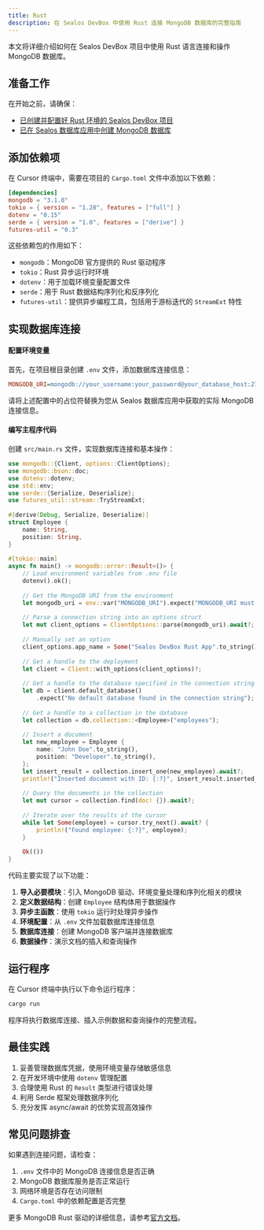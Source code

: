 ```yaml
---
title: Rust
description: 在 Sealos DevBox 中使用 Rust 连接 MongoDB 数据库的完整指南
---
```


本文将详细介绍如何在 Sealos DevBox 项目中使用 Rust 语言连接和操作 MongoDB 数据库。

## 准备工作

在开始之前，请确保：

- [已创建并配置好 Rust 环境的 Sealos DevBox 项目](/docs/guides/fundamentals/create-a-project)
- [已在 Sealos 数据库应用中创建 MongoDB 数据库](./)

## 添加依赖项

在 Cursor 终端中，需要在项目的 `Cargo.toml` 文件中添加以下依赖：

```toml title="Cargo.toml"
[dependencies]
mongodb = "3.1.0"
tokio = { version = "1.28", features = ["full"] }
dotenv = "0.15"
serde = { version = "1.0", features = ["derive"] }
futures-util = "0.3"
```

这些依赖包的作用如下：
- `mongodb`：MongoDB 官方提供的 Rust 驱动程序
- `tokio`：Rust 异步运行时环境
- `dotenv`：用于加载环境变量配置文件
- `serde`：用于 Rust 数据结构序列化和反序列化
- `futures-util`：提供异步编程工具，包括用于游标迭代的 `StreamExt` 特性

## 实现数据库连接

<div className='fd-steps [&_h4]:fd-step'>

#### 配置环境变量

首先，在项目根目录创建 `.env` 文件，添加数据库连接信息：

```ini title=".env"
MONGODB_URI=mongodb://your_username:your_password@your_database_host:27017/your_database_name?authSource=admin
```

请将上述配置中的占位符替换为您从 Sealos 数据库应用中获取的实际 MongoDB 连接信息。

#### 编写主程序代码

创建 `src/main.rs` 文件，实现数据库连接和基本操作：

```rust title="src/main.rs"
use mongodb::{Client, options::ClientOptions};
use mongodb::bson::doc;
use dotenv::dotenv;
use std::env;
use serde::{Serialize, Deserialize};
use futures_util::stream::TryStreamExt;
 
#[derive(Debug, Serialize, Deserialize)]
struct Employee {
    name: String,
    position: String,
}
 
#[tokio::main]
async fn main() -> mongodb::error::Result<()> {
    // Load environment variables from .env file
    dotenv().ok();
 
    // Get the MongoDB URI from the environment
    let mongodb_uri = env::var("MONGODB_URI").expect("MONGODB_URI must be set");
 
    // Parse a connection string into an options struct
    let mut client_options = ClientOptions::parse(mongodb_uri).await?;
 
    // Manually set an option
    client_options.app_name = Some("Sealos DevBox Rust App".to_string());
 
    // Get a handle to the deployment
    let client = Client::with_options(client_options)?;
 
    // Get a handle to the database specified in the connection string
    let db = client.default_database()
        .expect("No default database found in the connection string");
 
    // Get a handle to a collection in the database
    let collection = db.collection::<Employee>("employees");
 
    // Insert a document
    let new_employee = Employee {
        name: "John Doe".to_string(),
        position: "Developer".to_string(),
    };
    let insert_result = collection.insert_one(new_employee).await?;
    println!("Inserted document with ID: {:?}", insert_result.inserted_id);
 
    // Query the documents in the collection
    let mut cursor = collection.find(doc! {}).await?;
 
    // Iterate over the results of the cursor
    while let Some(employee) = cursor.try_next().await? {
        println!("Found employee: {:?}", employee);
    }
 
    Ok(())
}
```

代码主要实现了以下功能：

1. **导入必要模块**：引入 MongoDB 驱动、环境变量处理和序列化相关的模块
2. **定义数据结构**：创建 `Employee` 结构体用于数据操作
3. **异步主函数**：使用 `tokio` 运行时处理异步操作
4. **环境配置**：从 `.env` 文件加载数据库连接信息
5. **数据库连接**：创建 MongoDB 客户端并连接数据库
6. **数据操作**：演示文档的插入和查询操作

</div>

## 运行程序

在 Cursor 终端中执行以下命令运行程序：

```bash
cargo run
```

程序将执行数据库连接、插入示例数据和查询操作的完整流程。

## 最佳实践

1. 妥善管理数据库凭据，使用环境变量存储敏感信息
2. 在开发环境中使用 `dotenv` 管理配置
3. 合理使用 Rust 的 `Result` 类型进行错误处理
4. 利用 Serde 框架处理数据序列化
5. 充分发挥 async/await 的优势实现高效操作

## 常见问题排查

如果遇到连接问题，请检查：

1. `.env` 文件中的 MongoDB 连接信息是否正确
2. MongoDB 数据库服务是否正常运行
3. 网络环境是否存在访问限制
4. `Cargo.toml` 中的依赖配置是否完整

更多 MongoDB Rust 驱动的详细信息，请参考[官方文档](https://docs.rs/mongodb/latest/mongodb/)。